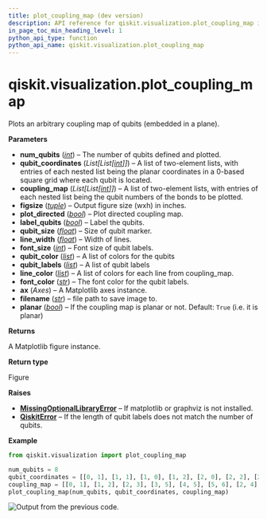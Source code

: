 ```yaml
---
title: plot_coupling_map (dev version)
description: API reference for qiskit.visualization.plot_coupling_map in the dev version of qiskit
in_page_toc_min_heading_level: 1
python_api_type: function
python_api_name: qiskit.visualization.plot_coupling_map
---
```


<span id="qiskit-visualization-plot-coupling-map" />

# qiskit.visualization.plot\_coupling\_map

<Function id="qiskit.visualization.plot_coupling_map" isDedicatedPage={true} github="https://github.com/Qiskit/qiskit/tree/main/qiskit/visualization/gate_map.py#L953-L1141" signature="qiskit.visualization.plot_coupling_map(num_qubits, qubit_coordinates, coupling_map, figsize=None, plot_directed=False, label_qubits=True, qubit_size=None, line_width=4, font_size=None, qubit_color=None, qubit_labels=None, line_color=None, font_color='white', ax=None, filename=None, *, planar=True)">
  Plots an arbitrary coupling map of qubits (embedded in a plane).

  **Parameters**

  *   **num\_qubits** ([*int*](https://docs.python.org/3/library/functions.html#int "(in Python v3.13)")) – The number of qubits defined and plotted.
  *   **qubit\_coordinates** (*List\[List\[*[*int*](https://docs.python.org/3/library/functions.html#int "(in Python v3.13)")*]]*) – A list of two-element lists, with entries of each nested list being the planar coordinates in a 0-based square grid where each qubit is located.
  *   **coupling\_map** (*List\[List\[*[*int*](https://docs.python.org/3/library/functions.html#int "(in Python v3.13)")*]]*) – A list of two-element lists, with entries of each nested list being the qubit numbers of the bonds to be plotted.
  *   **figsize** ([*tuple*](https://docs.python.org/3/library/stdtypes.html#tuple "(in Python v3.13)")) – Output figure size (wxh) in inches.
  *   **plot\_directed** ([*bool*](https://docs.python.org/3/library/functions.html#bool "(in Python v3.13)")) – Plot directed coupling map.
  *   **label\_qubits** ([*bool*](https://docs.python.org/3/library/functions.html#bool "(in Python v3.13)")) – Label the qubits.
  *   **qubit\_size** ([*float*](https://docs.python.org/3/library/functions.html#float "(in Python v3.13)")) – Size of qubit marker.
  *   **line\_width** ([*float*](https://docs.python.org/3/library/functions.html#float "(in Python v3.13)")) – Width of lines.
  *   **font\_size** ([*int*](https://docs.python.org/3/library/functions.html#int "(in Python v3.13)")) – Font size of qubit labels.
  *   **qubit\_color** ([*list*](https://docs.python.org/3/library/stdtypes.html#list "(in Python v3.13)")) – A list of colors for the qubits
  *   **qubit\_labels** ([*list*](https://docs.python.org/3/library/stdtypes.html#list "(in Python v3.13)")) – A list of qubit labels
  *   **line\_color** ([*list*](https://docs.python.org/3/library/stdtypes.html#list "(in Python v3.13)")) – A list of colors for each line from coupling\_map.
  *   **font\_color** ([*str*](https://docs.python.org/3/library/stdtypes.html#str "(in Python v3.13)")) – The font color for the qubit labels.
  *   **ax** (*Axes*) – A Matplotlib axes instance.
  *   **filename** ([*str*](https://docs.python.org/3/library/stdtypes.html#str "(in Python v3.13)")) – file path to save image to.
  *   **planar** ([*bool*](https://docs.python.org/3/library/functions.html#bool "(in Python v3.13)")) – If the coupling map is planar or not. Default: `True` (i.e. it is planar)

  **Returns**

  A Matplotlib figure instance.

  **Return type**

  Figure

  **Raises**

  *   [**MissingOptionalLibraryError**](exceptions#qiskit.exceptions.MissingOptionalLibraryError "qiskit.exceptions.MissingOptionalLibraryError") – If matplotlib or graphviz is not installed.
  *   [**QiskitError**](exceptions#qiskit.exceptions.QiskitError "qiskit.exceptions.QiskitError") – If the length of qubit labels does not match the number of qubits.

  **Example**

  ```python
  from qiskit.visualization import plot_coupling_map

  num_qubits = 8
  qubit_coordinates = [[0, 1], [1, 1], [1, 0], [1, 2], [2, 0], [2, 2], [2, 1], [3, 1]]
  coupling_map = [[0, 1], [1, 2], [2, 3], [3, 5], [4, 5], [5, 6], [2, 4], [6, 7]]
  plot_coupling_map(num_qubits, qubit_coordinates, coupling_map)
  ```

  ![Output from the previous code.](/images/api/qiskit/dev/qiskit-visualization-plot_coupling_map-1.avif)
</Function>

